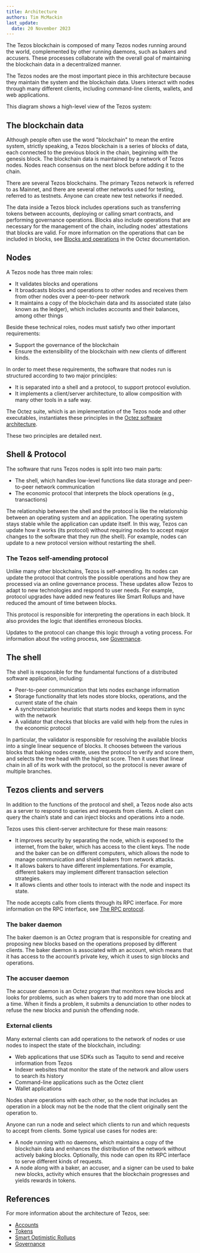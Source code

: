 ```yaml
---
title: Architecture
authors: Tim McMackin
last_update:
  date: 20 November 2023
---
```



The Tezos blockchain is composed of many Tezos nodes running around the world, complemented by other running daemons, such as bakers and accusers.
These processes collaborate with the overall goal of maintaining the blockchain data in a decentralized manner.

The Tezos nodes are the most important piece in this architecture because they maintain the system and the blockchain data.
Users interact with nodes through many different clients, including command-line clients, wallets, and web applications.

This diagram shows a high-level view of the Tezos system:

<LucidDiagram width="640px" height="480px" src="https://lucid.app/documents/embedded/d778aa2a-ad0a-4324-b235-ed3b35742c58" id="Uz-K28y3R8gJ" />

## The blockchain data

Although people often use the word "blockchain" to mean the entire system, strictly speaking, a Tezos blockchain is a series of blocks of data, each connected to the previous block in the chain, beginning with the genesis block.
The blockchain data is maintained by a network of Tezos nodes.
Nodes reach consensus on the next block before adding it to the chain.

There are several Tezos blockchains.
The primary Tezos network is referred to as Mainnet, and there are several other networks used for testing, referred to as testnets.
Anyone can create new test networks if needed.


The data inside a Tezos block includes operations such as transferring tokens between accounts, deploying or calling smart contracts, and performing governance operations.
Blocks also include operations that are necessary for the management of the chain, including nodes' attestations that blocks are valid.
For more information on the operations that can be included in blocks, see [Blocks and operations](https://tezos.gitlab.io/alpha/blocks_ops.html) in the Octez documentation.

## Nodes

A Tezos node has three main roles:

- It validates blocks and operations
- It broadcasts blocks and operations to other nodes and receives them from other nodes over a peer-to-peer network
- It maintains a copy of the blockchain data and its associated state (also known as the ledger), which includes accounts and their balances, among other things

Beside these technical roles, nodes must satisfy two other important requirements:

- Support the governance of the blockchain
- Ensure the extensibility of the blockchain with new clients of different kinds.

In order to meet these requirements, the software that nodes run is structured according to two major principles:

- It is separated into a shell and a protocol, to support protocol evolution.
- It implements a client/server architecture, to allow composition with many other tools in a safe way.

The Octez suite, which is an implementation of the Tezos node and other executables, instantiates these principles in the [Octez software architecture](https://tezos.gitlab.io/shell/the_big_picture.html).

These two principles are detailed next.

## Shell & Protocol

The software that runs Tezos nodes is split into two main parts:

- The shell, which handles low-level functions like data storage and peer-to-peer network communication
- The economic protocol that interprets the block operations (e.g., transactions)

The relationship between the shell and the protocol is like the relationship between an operating system and an application.
The operating system stays stable while the application can update itself.
In this way, Tezos can update how it works (its protocol) without requiring nodes to accept major changes to the software that they run (the shell).
For example, nodes can update to a new protocol version without restarting the shell.

### The Tezos self-amending protocol

Unlike many other blockchains, Tezos is self-amending.
Its nodes can update the protocol that controls the possible operations and how they are processed via an online governance process.
These updates allow Tezos to adapt to new technologies and respond to user needs.
For example, protocol upgrades have added new features like Smart Rollups and have reduced the amount of time between blocks.

This protocol is responsible for interpreting the operations in each block.
It also provides the logic that identifies erroneous blocks.

Updates to the protocol can change this logic through a voting process.
For information about the voting process, see [Governance](./architecture/governance).

## The shell

The shell is responsible for the fundamental functions of a distributed software application, including:

- Peer-to-peer communication that lets nodes exchange information
- Storage functionality that lets nodes store blocks, operations, and the current state of the chain
- A synchronization heuristic that starts nodes and keeps them in sync with the network
- A validator that checks that blocks are valid with help from the rules in the economic protocol

In particular, the validator is responsible for resolving the available blocks into a single linear sequence of blocks.
It chooses between the various blocks that baking nodes create, uses the protocol to verify and score them, and selects the tree head with the highest score.
Then it uses that linear chain in all of its work with the protocol, so the protocol is never aware of multiple branches.

## Tezos clients and servers

In addition to the functions of the protocol and shell, a Tezos node also acts as a server to respond to queries and requests from clients.
A client can query the chain’s state and can inject blocks and operations into a node.

Tezos uses this client-server architecture for these main reasons:

- It improves security by separating the node, which is exposed to the internet, from the baker, which has access to the client keys.
The node and the baker can be on different computers, which allows the node to manage communication and shield bakers from network attacks.
- It allows bakers to have different implementations.
For example, different bakers may implement different transaction selection strategies.
- It allows clients and other tools to interact with the node and inspect its state.

The node accepts calls from clients through its RPC interface.
For more information on the RPC interface, see [The RPC protocol](./architecture/rpc).

### The baker daemon

The baker daemon is an Octez program that is responsible for creating and proposing new blocks based on the operations proposed by different clients.
The baker daemon is associated with an account, which means that it has access to the account’s private key, which it uses to sign blocks and operations.

### The accuser daemon

The accuser daemon is an Octez program that monitors new blocks and looks for problems, such as when bakers try to add more than one block at a time.
When it finds a problem, it submits a denunciation to other nodes to refuse the new blocks and punish the offending node.

### External clients

Many external clients can add operations to the network of nodes or use nodes to inspect the state of the blockchain, including:

- Web applications that use SDKs such as Taquito to send and receive information from Tezos
- Indexer websites that monitor the state of the network and allow users to search its history
- Command-line applications such as the Octez client
- Wallet applications

Nodes share operations with each other, so the node that includes an operation in a block may not be the node that the client originally sent the operation to.

Anyone can run a node and select which clients to run and which requests to accept from clients.
Some typical use cases for nodes are:

- A node running with no daemons, which maintains a copy of the blockchain data and enhances the distribution of the network without actively baking blocks.
Optionally, this node can open its RPC interface to serve different kinds of requests.
- A node along with a baker, an accuser, and a signer can be used to bake new blocks, activity which ensures that the blockchain progresses and yields rewards in tokens.

## References

For more information about the architecture of Tezos, see:

- [Accounts](./architecture/accounts)
- [Tokens](./architecture/tokens)
- [Smart Optimistic Rollups](./architecture/smart-rollups)
- [Governance](./architecture/governance)
